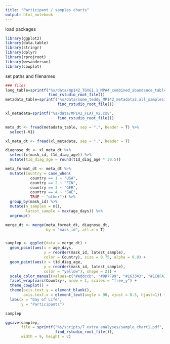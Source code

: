 ```yaml
---
title: "Participant / samples charts"
output: html_notebook
---
```


load packages
```r
library(ggplot2)
library(data.table)
library(stringr)
library(dplyr)
library(rprojroot)
library(wesanderson)
library(cowplot)

```


set paths and filenames
```r
### files
long_table=sprintf("%s/data/mp142_TGVG1.1_MPA4_combined_abundance_table_longform1.tsv",
                   find_rstudio_root_file())
metadata_table=sprintf("%s/data/some_teddy_MP142_metadata2.all_samples1.delivery.csv",
                       find_rstudio_root_file())

xl_metadata=sprintf("%s/data/MP142_FLAT_V2.csv",
                       find_rstudio_root_file())

```

```r
meta_dt <- fread(metadata_table, sep = ",", header = T) %>%
  select(-V1)

xl_meta_dt <- fread(xl_metadata, sep = ",", header = T)
```

```r
diagnose_dt <- xl_meta_dt %>%
  select(c(mask_id, t1d_diag_age)) %>%
  mutate(t1d_diag_age = round(t1d_diag_age * 30.5))

```


```r
meta_format_dt <- meta_dt %>%
  mutate(Country = case_when(
           country == 1 ~ "USA",
           country == 2 ~ "FIN",
           country == 3 ~ "GER",
           country == 4 ~ "SWE",
           TRUE ~ "other")) %>%
  group_by(mask_id) %>%
  mutate(n_samples = n(),
         latest_sample = max(age_days)) %>%
  ungroup()

merge_dt <- merge(meta_format_dt, diagnose_dt,
                  by = "mask_id", all.x = T)


samplep <- ggplot(data = merge_dt) +
  geom_point(aes(x = age_days, 
                 y = reorder(mask_id, latest_sample), 
                 color = Country), size = 0.75, alpha = 0.8) +
  geom_point(aes(x = t1d_diag_age, 
                 y = reorder(mask_id, latest_sample), 
                 color = "yellow"), shape = 21) +
  scale_color_manual(values=c("#eddccb", "#8D7F99", "#163343", "#EC8FA3", "gold")) +
  facet_wrap(vars(Country), nrow = 1, scales = "free_y") +
  theme_cowplot() +
  theme(axis.text.y = element_blank(),
        axis.text.x = element_text(angle = 90, vjust = 0.5, hjust=1)) +
  labs(x = "Day of Life",
       y = "Participants")

samplep

ggsave(samplep,
       file = sprintf("%s/scripts/7_extra_analyses/sample_chart1.pdf",
                      find_rstudio_root_file()),
       width = 9, height = 7)
```
















